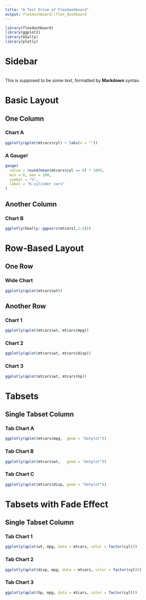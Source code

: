 ```yaml
---
title: "A Test Drive of Flexdashboard"
output: flexdashboard::flex_dashboard
---
```


```r
library(flexdashboard)
library(ggplot2)
library(GGally)
library(plotly)
```

Sidebar {.sidebar}
=======

<br/>
This is supposed to be some _text_, formatted by **Markdown** syntax.

Basic Layout
============

One Column {data-width=200}
----------

### Chart A

```r
ggplotly(qplot(mtcars$cyl) + labs(x = ""))
```

### A Gauge!

```r
gauge(
  value = round(mean(mtcars$cyl == 6) * 100),
  min = 0, max = 100,
  symbol = "%",
  label = "6-cylinder cars"
)
```


Another Column
--------------

### Chart B

```r
ggplotly(GGally::ggpairs(mtcars[,1:4]))
```


Row-Based Layout {data-orientation=rows}
================

One Row
-------

### Wide Chart

```r
ggplotly(qplot(mtcars$wt))
```

Another Row
-----------

### Chart 1

```r
ggplotly(qplot(mtcars$wt, mtcars$mpg))
```


### Chart 2

```r
ggplotly(qplot(mtcars$wt, mtcars$disp))
```
 
### Chart 3

```r
ggplotly(qplot(mtcars$wt, mtcars$hp))
```


Tabsets {data-navmenu='More Complex Layouts'}
=======

Single Tabset Column {.tabset}
--------------------

### Tab Chart A

```r
ggplotly(qplot(mtcars$mpg,  geom = "dotplot"))
```

### Tab Chart B

```r
ggplotly(qplot(mtcars$wt,   geom = "dotplot"))
```

### Tab Chart C
```r
ggplotly(qplot(mtcars$disp, geom = "dotplot"))
```


Tabsets with Fade Effect {data-navmenu='More Complex Layouts'}
========================

Single Tabset Column {.tabset .tabset-fade}
--------------------

### Tab Chart 1

```r
ggplotly(qplot(wt, mpg, data = mtcars, color = factor(cyl)))
```

### Tab Chart 2

```r
ggplotly(qplot(disp, mpg, data = mtcars, color = factor(cyl)))
```

### Tab Chart 3
```r
ggplotly(qplot(hp, mpg, data = mtcars, color = factor(cyl)))
```

